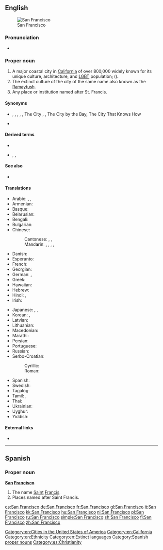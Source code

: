 ==English==
{{wikipedia|dab=San Francisco (disambiguation)|San Francisco}}
{{wikipedia|San Francisco|San Francisco (US city)}}
[[File:SF From Marin Highlands3.jpg|thumb|San Francisco]]

===Pronunciation===
* {{IPA|/ˌsæn frənˈsɪskoʊ/|/ˌsæn frænˈsɪskoʊ/|lang=en}}

===Proper noun===
{{en-proper noun}}

# A major coastal city in [[California]] of over 800,000 widely known for its unique culture, architecture, and [[LGBT]] population; {{non-gloss definition|formerly}} {{m|en|Yerba Buena}} ({{non-gloss definition|pre-1847}}).
# The extinct culture of the city of the same name also known as the [[Ramaytush]].
# Any place or institution named after St. Francis.

====Synonyms====
* {{sense|city}} {{l|en|SF}}, {{l|en|San Fran}}, {{l|en|Frisco}}, {{l|en|Baghdad by the Bay}}, {{l|en|San Fagcisco}}, The City {{qualifier|Northern CA and Western NV only}}, {{l|en|Bay City}}, The City by the Bay, The City That Knows How {{qualifier|dated}}
* {{sense|native people, native language}} {{l|en|Ramaytush}}

====Derived terms====
* {{l|en|San Franciscan}}
* {{l|en|SF}}, {{l|en|San Fran}}, {{l|en|Frisco}}

====See also====
* {{l|en|Golden Gate Bridge}}

====Translations====
{{trans-top|San Francisco, California city}}
* Arabic: {{t|ar|سَان فَرَانْسِسْكُو|m|tr=san faransiskū}}, {{t|ar|سَان فَرَانْسِيسْكُو|m|tr=san faransiskū}}, {{t|ar|سَان فَرَنْسِسْكُو|m|tr=san faransiskū}}
* Armenian: {{t|hy|Սան Ֆրանցիսկո}}
* Basque: {{t|eu|San Frantzisko}}
* Belarusian: {{t|be|Сан-Францы́ска|m|sc=Cyrl}}
* Bengali: {{t|bn|সানফ্রান্সিস্কো|tr=sanphransisko|sc=Beng}}
* Bulgarian: {{t|bg|Сан Франци́ско}}
* Chinese:
*: Cantonese: {{t|yue|舊金山|sc=Hant}} , {{t|yue|旧金山|tr=gau6 gam1 saan1|sc=Hant}}, {{t|yue|三藩市|tr=saam1 faan4 si5|sc=Hant}}
*: Mandarin: {{t+|cmn|舊金山|sc=Hani}}, {{t+|cmn|旧金山|tr=Jiùjīnshān|sc=Hani}}, {{t|cmn|聖弗朗西斯科|sc=Hani}}, {{t|cmn|圣弗朗西斯科|tr=Shèngfúlǎngxīsīkē|sc=Hani}}, {{t+|cmn|三藩市|tr=Sānfānshì|sc=Hani}}
* Danish: {{t|da|San Francisco}}
* Esperanto: {{t|eo|Sanfrancisko}}
* French: {{t+|fr|San Francisco|m}}
* Georgian: {{t|ka|სან-ფრანცისკო}}
* German: {{t+|de|San Francisco|n}}, {{t|de|San Franzisko}}
* Greek: {{t|el|Σαν Φρανσίσκο|n}}
* Hawaiian: {{t|haw|Kapalakiko}}
* Hebrew: {{t|he|סן פרנסיסקו|m|tr=san fransisko}}
* Hindi: {{t|hi|सैनफ़्रान्सिस्को|tr=sainfrānsisko}}, {{t|hi|सैन फ़्रांसिस्को|tr=sain frānsisko|sc=Deva}}
* Irish: {{t|ga|Cathair Naomh Phroinsias}}
{{trans-mid}}
* Japanese: {{t|ja|サンフランシスコ|tr=Sanfuranshisuko}}, {{qualifier|abbreviation}} {{t|ja|シスコ|tr=Shisuko|sc=Jpan}}, {{qualifier|old or rare}} {{t+|ja|桑港|tr=Sōkō|sc=Jpan}}
* Korean: {{t+|ko|샌프란시스코|tr=Senpeuransiseuko|sc=Hang}}, {{t|ko|산프란시스코|tr=Sanpeuransiseuko|sc=Hang}}
* Latvian: {{t|lv|Sanfrancisko}}
* Lithuanian: {{t|lt|San Franciskas}}
* Macedonian: {{t|mk|Сан Франци́ско|m|sc=Cyrl}}
* Marathi: {{t|mr|सॅन फ्रान्सिस्को|n|tr=sǎna frānsisko|sc=Deva}}
* Persian: {{t|fa|سان فرانسیسکو|tr=sân frânsisko}}
* Portuguese: {{t+|pt|São Francisco}}
* Russian: {{t+|ru|Сан-Франци́ско|m}}
* Serbo-Croatian:
*: Cyrillic: {{t|sh|Сан Франциско|m}}
*: Roman: {{t|sh|San Francisko|m}}
* Spanish: {{t|es|San Francisco|m}}
* Swedish: {{t|sv|San Francisco}}
* Tagalog: {{t|tl|San Pransisko}}
* Tamil: {{t|ta|சான்பிரான்சிஸ்கோ|sc=Taml}}, {{t|ta|ஸான்பிரான்சிஸ்கோ|sc=Taml}}
* Thai: {{t|th|ซานฟรานซิสโก|tr=saanfraansítgoh}}
* Ukrainian: {{t|uk|Сан-Франци́ско|m|sc=Cyrl}}
* Uyghur: {{t|ug|ﺳﺎﻥ ﻓﺮﺍﻧﺴﯩﺴﻜﻮ|sc=ug-Arab}}
* Yiddish: {{t|yi|סאַן פֿראַנציסקאָ}}
{{trans-bottom}}

====External links====
* {{ethnologue|lang=San Francisco|code=cst}}

[[Category:en:Cities in the United States of America]]
[[Category:en:California]]
[[Category:en:Ethnicity]]
[[Category:en:Extinct languages]]

----

==Spanish==

===Proper noun===
{{wikipedia|Saint Francis}}
'''[[san|San]] [[Francisco]]'''

# The name [[Saint]] [[Francis]].
# Places named after Saint Francis.

[[Category:Spanish proper nouns]]
[[Category:es:Christianity]]

[[cs:San Francisco]]
[[de:San Francisco]]
[[fr:San Francisco]]
[[gl:San Francisco]]
[[it:San Francisco]]
[[kk:San Francisco]]
[[hu:San Francisco]]
[[nl:San Francisco]]
[[pl:San Francisco]]
[[ru:San Francisco]]
[[simple:San Francisco]]
[[sh:San Francisco]]
[[fi:San Francisco]]
[[zh:San Francisco]]